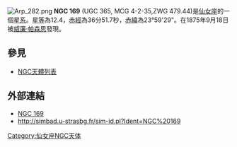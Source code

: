 [[File:Arp_282.png|thumb]]
'''NGC 169''' (UGC 365, MCG 4-2-35,ZWG 479.44)是[[仙女座|仙女座]]的一個[[星系|星系]]。[[星等|星等]]為12.4，[[赤經|赤經]]為36分51.7秒，[[赤緯|赤緯]]為23°59'29"。在1875年9月18日被[[威廉·帕森思|威廉·帕森思]]發現。

== 參見 ==
* [[NGC天體列表|NGC天體列表]]

== 外部連結 ==
* [https://web.archive.org/web/20050425201421/http://www.seds.org/~spider/ngc/ngc_fr.cgi?169 NGC 169]
* http://simbad.u-strasbg.fr/sim-id.pl?Ident=NGC%20169

{{Catalogs|NGC=169}}

[[Category:仙女座NGC天体|Category:仙女座NGC天体]]